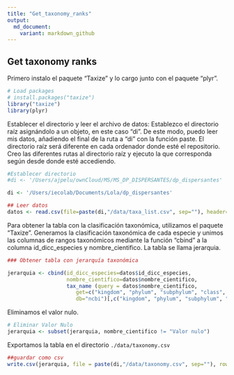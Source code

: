```yaml
---
title: "Get_taxonomy_ranks"
output:
  md_document:
    variant: markdown_github
---
```

## Get taxonomy ranks

Primero instalo el paquete "Taxize" y lo cargo junto con el paquete "plyr".

```r
# Load packages 
# install.packages("taxize")
library("taxize")
library(plyr)
```

Establecer el directorio y leer el archivo de datos:
Establezco el directorio raíz asignándolo a un objeto, en este caso "di". De este modo, puedo leer mis datos, añadiendo el final de la ruta a "di" con la función paste. El directorio raíz será diferente en cada ordenador donde esté el repositorio. Creo las diferentes rutas al directorio raíz y ejecuto la que corresponda según desde donde esté accediendo. 


```r
#Establecer directorio 
#di <- '/Users/ajpelu/ownCloud/MS/MS_DP_DISPERSANTES/dp_dispersantes'

di <- '/Users/iecolab/Documents/Lola/dp_dispersantes'

## Leer datos
datos <- read.csv(file=paste(di,"/data/taxa_list.csv", sep=""), header=TRUE, sep=",")
```

Para obtener la tabla con la clasificación taxonómica, utilizamos el paquete "Taxize". Generamos la clasificación taxonómica de cada especie y unimos las columnas de rangos taxonómicos mediante la función "cbind" a la columna id_dicc_especies y nombre_cientifico. La tabla se llama jerarquia.

```r
### Obtener tabla con jerarquía taxonómica 

jerarquia <- cbind(id_dicc_especies=datos$id_dicc_especies, 
                   nombre_cientifico=datos$nombre_cientifico,
                   tax_name (query = datos$nombre_cientifico, 
                      get=c("kingdom", "phylum", "subphylum", "class", "order", "family", "genus"), 
                      db="ncbi")[,c("kingdom", "phylum", "subphylum", "class", "order", "family", "genus")])

```

Eliminamos el valor nulo.
```r
# Eliminar Valor Nulo 
jerarquia <- subset(jerarquia, nombre_cientifico != "Valor nulo")


```

Exportamos la tabla en el directorio `./data/taxonomy.csv`
```r
##guardar como csv
write.csv(jerarquia, file = paste(di,"/data/taxonomy.csv", sep=""), row.names=FALSE, quote= FALSE)

```

